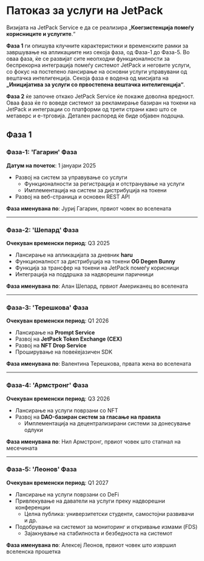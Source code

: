 # Патоказ за услуги на JetPack

Визијата на JetPack Service е да се реализира „**Коегзистенција помеѓу корисниците и услугите**.“

**Фаза 1** ги опишува клучните карактеристики и временските рамки за завршување на апликациите низ секоја фаза, од Фаза-1 до Фаза-5. Во оваа фаза, ќе се развијат сите неопходни функционалности за беспрекорна интеграција помеѓу системот JetPack и неговите услуги, со фокус на постепено лансирање на основни услуги управувани од вештачка интелигенција. Секоја фаза е водена од мисијата на **„Иницијатива за услуги со првостепена вештачка интелигенција“**.

**Фаза 2** ќе започне откако JetPack Service ќе покаже доволна вредност. Оваа фаза ќе го воведе системот за рекламирање базиран на токени на JetPack и интеграции со платформи од трети страни како што се метаверс и е-трговија. Детален распоред ќе биде објавен подоцна.


## Фаза 1

### **Фаза-1: 'Гагарин' Фаза**
**Датум на почеток**: 1 јануари 2025

- Развој на систем за управување со услуги
  - Функционалности за регистрација и отстранување на услуги
  - Имплементација на систем за дистрибуција на токени
- Развој на веб-страница и основен REST API

**Фаза именувана по**: Јуриј Гагарин, првиот човек во вселената

---

### **Фаза-2: 'Шепард' Фаза**
**Очекуван временски период**: Q3 2025

- Лансирање на апликацијата за дневник **haru**
- Функционалност за дистрибуција на токени **OG Degen Bunny**
- Функција за трансфер на токени на JetPack помеѓу корисници
- Интеграција на поддршка за надворешни паричници

**Фаза именувана по**: Алан Шепард, првиот Американец во вселената

---

### **Фаза-3: 'Терешкова' Фаза**
**Очекуван временски период**: Q1 2026

- Лансирање на **Prompt Service**
- Развој на **JetPack Token Exchange (CEX)**
- Развој на **NFT Drop Service**
- Проширување на повеќејазичен SDK

**Фаза именувана по**: Валентина Терешкова, првата жена во вселената

---

### **Фаза-4: 'Армстронг' Фаза**
**Очекуван временски период**: Q3 2026

- Лансирање на услуги поврзани со NFT
- Развој на **DAO-базиран систем за гласање на правила**
  - Имплементација на децентрализирани системи за донесување одлуки

**Фаза именувана по**: Нил Армстронг, првиот човек што стапнал на месечината

---

### **Фаза-5: 'Леонов' Фаза**
**Очекуван временски период**: Q1 2027

- Лансирање на услуги поврзани со DeFi
- Привлекување на даватели на услуги преку надворешни конференции
  - Целна публика: универзитетски студенти, самостојни развивачи и др.
- Подобрување на системот за мониторинг и откривање измами (FDS)
  - Зајакнување на стабилноста и безбедноста на системот

**Фаза именувана по**: Алексеј Леонов, првиот човек што извршил вселенска прошетка
